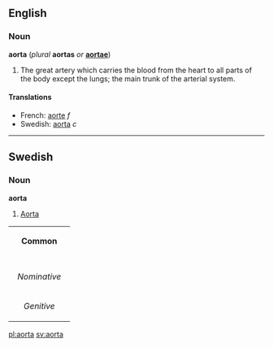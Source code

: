 ==English==
===Noun===
{{wikipedia}}
'''aorta''' (''plural'' '''aortas''' ''or'' '''[[aortae]]''')

#The great artery which carries the blood from the heart to all parts of the body except the lungs; the main trunk of the arterial system.

====Translations====
*French: [[aorte]] ''f''
*Swedish: [[aorta#Swedish|aorta]] ''c''

----
==Swedish==
===Noun===
'''aorta'''

#[[aorta#English|Aorta]]

{| border=1 cellspacing=0
| bgcolor="#FFFFF0" colspan=5 align=center | '''Common'''
|-
|- bgcolor="#FFFFF0" align=center
! rowspan=2 | 
| colspan=2 width=105| Singular 
| colspan=2 | Plural
|- bgcolor="#FFFFF0" align=center
| width=105 | ''Indefinite'' 
| width=105 | ''Definite'' 
| width=105 |  ''Indefinite'' 
|  width=105 | ''Definite''
|- align=center
| width=105 bgcolor="#FFFFF0" | ''Nominative'' 
| [[aorta]]
| [[aortan]]
| [[aortor]]
| [[aortorna]]
|- align=center
| width=105 bgcolor="#FFFFF0" | ''Genitive'' 
| [[aortas]]
| [[aortans]]
| [[aortors]]
| [[aortornas]]
|}


[[pl:aorta]]
[[sv:aorta]]